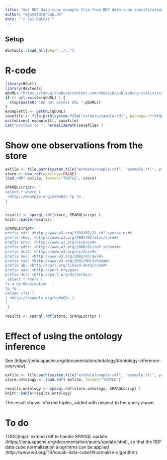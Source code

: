 ```yaml
---
title: "Get RDF data cube example file from RDF data cube specifications"
author: "mja@statgroup.dk"
date: "`r Sys.Date()`"
---
```


## Setup 
```r
devtools::load_all(pkg="../..")
```

# R-code

```r
library(RCurl)
library(devtools)
qbURL<-"https://raw.githubusercontent.com/UKGovLD/publishing-statistical-data/master/specs/src/main/example/example.ttl"
if (! url.exists(qbURL) ) {
  stop(paste0("Can not access URL ",qbURL))
}
examplettl <- getURL(qbURL)
savefile <- file.path(system.file("extdata/sample-rdf", package="rrdfqb"), "example.ttl" )
writeLines( examplettl, savefile)
cat("written to ", normalizePath(savefile) )
```

# Show one observations from the store

```r
exfile <- file.path(system.file("extdata/sample-rdf", "example.ttl", package="rrdfqb") )
store <- new.rdf(ontology=FALSE)
load.rdf( exfile, format="TURTLE", store)

SPARQLscript<- '
select * where {
 <http://example.org/ns#o62> ?p ?o .
}    
'

results <- sparql.rdf(store, SPARQLscript )
knitr::kable(results)

SPARQLscript<- '
prefix rdf: <http://www.w3.org/1999/02/22-rdf-syntax-ns#>  
prefix skos: <http://www.w3.org/2004/02/skos/core#>  
prefix prov: <http://www.w3.org/ns/prov#>  
prefix rdfs: <http://www.w3.org/2000/01/rdf-schema#>  
prefix dcat: <http://www.w3.org/ns/dcat#>  
prefix owl: <http://www.w3.org/2002/07/owl#>  
prefix xsd: <http://www.w3.org/2001/XMLSchema#>  
prefix qb: <http://purl.org/linked-data/cube#>  
prefix pav: <http://purl.org/pav>  
prefix dct: <http://purl.org/dc/terms/>  
 select * where {
?s a qb:Observation  ;
?p ?o .
values (?s) {
( <http://example.org/ns#o62> )
}
 }    
'
results <- sparql.rdf(store, SPARQLscript )


```

# Effect of using the ontology inference

See (https://jena.apache.org/documentation/ontology/#ontology-inference-overview).

```r
exfile <- file.path(system.file("extdata/sample-rdf", "example.ttl", package="rrdfqb") )
store.ontology <- load.rdf( exfile, format="TURTLE")

results.ontology <- sparql.rdf(store.ontology, SPARQLscript )
knitr::kable(results.ontology)
```

The result shows inferred triples, added with respect to the query above.

# To do

TODO(mja): extend rrdf to handle SPARQL update
(https://jena.apache.org/documentation/query/update.html), so that the
RDF data cube normalization alogrihtms can be applied
(http://www.w3.org/TR/vocab-data-cube/#normalize-algorithm).
